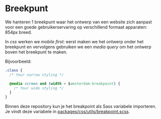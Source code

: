 
<Meta title="Docs/Designrichtlijnen/Breekpunt" />

# Breekpunt

We hanteren 1 breekpunt waar het ontwerp van een website zich aanpast voor een goede gebruikerservaring op verschillend formaat apparaten: 854px breed.

In _css_ werken we _mobile first_: eerst maken we het ontwerp onder het breekpunt en vervolgens gebruiken we een _media query_ om het ontwerp boven het breekpunt te maken.

Bijvoorbeeld:

```css
.class {
  /* Your narrow styling */

  @media screen and (width > $amsterdam-breakpoint) {
    /* Your wide styling */
  }
}
```

Binnen deze repository kun je het breakpoint als Sass variabele importeren. Je vindt deze variabele in [packages/css/utils/breakpoint.scss](https://github.com/Amsterdam/design-system/blob/main/packages/css/utils/breakpoint.scss).
